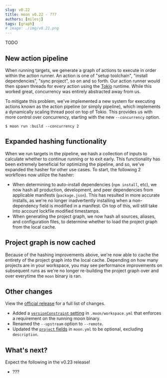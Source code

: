 ```yaml
---
slug: v0.22
title: moon v0.22 - ???
authors: [milesj]
tags: [graph]
# image: ./img/v0.21.png
---
```



TODO

<!--truncate-->

## New action pipeline

When running targets, we generate a graph of actions to execute in order within the action runner.
An action is one of "setup toolchain", "install dependencies", "sync project", so on and so forth.
Our action runner would then spawn threads for every action using the [Tokio](https://tokio.rs/)
runtime. While this worked great, concurrency was entirely abstracted away from us.

To mitigate this problem, we've implemented a new system for executing actions known as the action
pipeline (or simply pipeline), which implements a dynamically scaling thread pool on top of Tokio.
This provides us with more control over concurrency, starting with the new `--concurrency` option.

```shell
$ moon run :build --concurrency 2
```

## Expanded hashing functionality

When we run targets in the pipeline, we hash a collection of inputs to calculate whether to continue
running or to exit early. This functionality has been extremely beneficial for optimizing the
pipeline, and so, we've expanded the hasher for other use cases. To start, the following 2 workflows
now utilize the hasher:

- When determining to auto-install dependencies (`npm install`, etc), we now hash all production,
  development, and peer dependencies from applicable manifests (`package.json`). This has resulted
  in more accurate installs, as we're no longer inadvertently installing when a non-dependency field
  is modified in a manifest. On top of this, will still take into account lockfile modified
  timestamps.
- When generating the project graph, we now hash all sources, aliases, and configuration files, to
  determine whether to load the project graph from the local cache.

## Project graph is now cached

Because of the hashing improvements above, we're now able to cache the entirety of the project graph
into the local cache. Depending on how many projects are in your workspace, you may see performance
improvements on subsequent runs as we're no longer re-building the project graph over and over
everytime the `moon` binary is ran.

## Other changes

View the
[official release](https://github.com/moonrepo/moon/releases/tag/%40moonrepo%2Fcli%400.22.0) for a
full list of changes.

- Added a [`versionConstraint` setting](/docs/config/workspace#versionconstraint) in
  `.moon/workspace.yml` that enforces a requirement on the running moon binary.
- Renamed the `--upstream` option to `--remote`.
- Updated the [`project` fields](/docs/config/project#project) in `moon.yml` to be optional,
  excluding `description`.

## What's next?

Expect the following in the v0.23 release!

- ???
